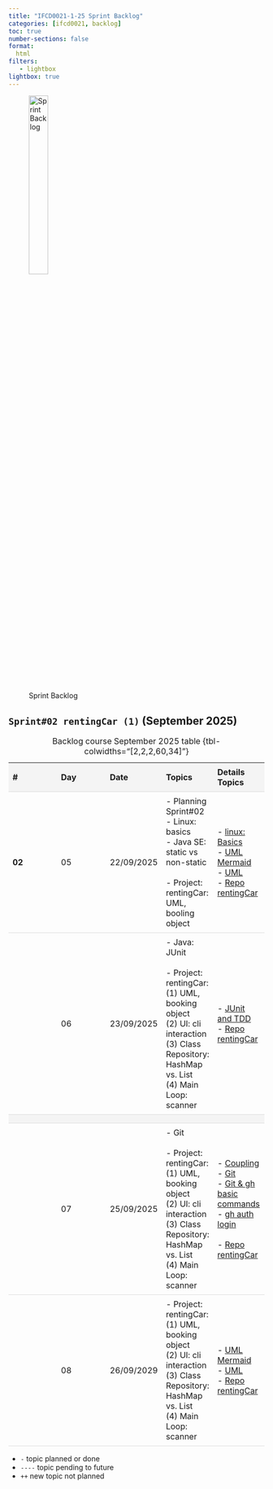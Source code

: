 ```yaml
---
title: "IFCD0021-1-25 Sprint Backlog"
categories: [ifcd0021, backlog]
toc: true
number-sections: false
format:
  html
filters:
   - lightbox
lightbox: true
---
```


<style>

.heatMap th { background:  #f4f4f4;}
tr:nth-child(3) {background-color: #f4f4f4;}

th, td {
  padding: 8px;
  text-align: left;
  border-bottom: 1px solid #ddd;
}

tr:hover {background-color:  #f4f4f4;}

</style>

![Sprint Backlog](/images/home/backlog.jpg){width="30%"}

<div class="heatMap">

::: {.column-page-right}


##  ``Sprint#02 rentingCar (1)`` (September 2025)

| # | Day | Date | Topics |  Details Topics |
| -- | -- | -- | -- | -- |
| **02**  | 05 | 22/09/2025 | - Planning Sprint#02 </br>  - Linux: basics  </br> - Java SE: static vs non-static  </br> </br>  - Project: rentingCar: UML, booling object  | - [linux: Basics](/linux/linux-what-basics.qmd){.external target='_blank'}  </br> - [UML Mermaid](https://mermaid.js.org/){.external target='_blank'} </br> - [UML](/javase/se-pattern-uml.qmd){.external target='_blank'}</br>   - [Repo rentingCar](https://github.com/AlbertProfe/rentingCarTest){.external target='_blank'} |
|   | 06 | 23/09/2025 | - Java: JUnit </br></br> - Project: rentingCar: <br> (1) UML, booking object  <br> (2) UI: cli interaction <br> (3) Class Repository: HashMap vs. List  <br>  (4) Main Loop: scanner  | - [JUnit and TDD](/javase/se-concepts-tdd.qmd){.external target='_blank'}</br> - [Repo rentingCar](https://github.com/AlbertProfe/rentingCarTest){.external target='_blank'}    |
|   |
|   | 07 | 25/09/2025 | - Git </br> </br>  - Project: rentingCar: <br> (1) UML, booking object  <br> (2) UI: cli interaction <br> (3) Class Repository: HashMap vs. List  <br>  (4) Main Loop: scanner | - [Coupling](/javase/se-concepts-coupling.qmd){.external target='_blank'}</br> - [Git](/devops/devops-vc-git.qmd){.external target='_blank'} </br> - [Git & gh basic commands](https://gist.github.com/AlbertProfe/b05e8198f02b311d18e7c4a86c5241e0){.external target='_blank'}  - [gh auth login](https://cli.github.com/manual/gh_auth_login){.external target='_blank'}</br></br>   - [Repo rentingCar](https://github.com/AlbertProfe/rentingCarTest){.external target='_blank'}  |
|   | 08 | 26/09/2029 | - Project: rentingCar: <br> (1) UML, booking object  <br> (2) UI: cli interaction <br> (3) Class Repository: HashMap vs. List  <br>  (4) Main Loop: scanner   |     - [UML Mermaid](https://mermaid.js.org/){.external target='_blank'} </br> - [UML](/javase/se-pattern-uml.qmd){.external target='_blank'}</br>   - [Repo rentingCar](https://github.com/AlbertProfe/rentingCarTest){.external target='_blank'}  |   - [Repo rentingCar](https://github.com/AlbertProfe/rentingCarTest){.external target='_blank'}  </br> |
: Backlog course September 2025 table {tbl-colwidths="[2,2,2,60,34]"}
:::

</div>

::: {.callout-note}
- `-` topic planned or done
- `----` topic pending to future
- `++` new topic not planned
:::

